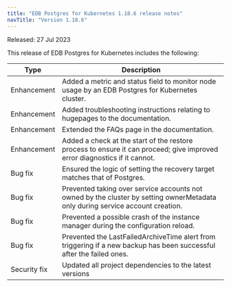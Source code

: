 ```yaml
---
title: "EDB Postgres for Kubernetes 1.18.6 release notes"
navTitle: "Version 1.18.6"
---
```


Released: 27 Jul 2023

This release of EDB Postgres for Kubernetes includes the following:

|     Type     |                                                          Description                                                           |
| ------------ | ------------------------------------------------------------------------------------------------------------------------------ |
| Enhancement  | Added a metric and status field to monitor node usage by an EDB Postgres for Kubernetes cluster.                                              |                                                                                                                              |
| Enhancement  | Added troubleshooting instructions relating to hugepages to the documentation.                                                 |
| Enhancement  | Extended the FAQs page in the documentation.                                                                                   |
| Enhancement  | Added a check at the start of the restore process to ensure it can proceed; give improved error diagnostics if it cannot.      |
| Bug fix      | Ensured the logic of setting the recovery target matches that of Postgres.                                                     |
| Bug fix      | Prevented taking over service accounts not owned by the cluster by setting ownerMetadata only during service account creation. |
| Bug fix      | Prevented a possible crash of the instance manager during the configuration reload.                                            |
| Bug fix      | Prevented the LastFailedArchiveTime alert from triggering if a new backup has been successful after the failed ones.           |
| Security fix | Updated all project dependencies to the latest versions                                                                        |

